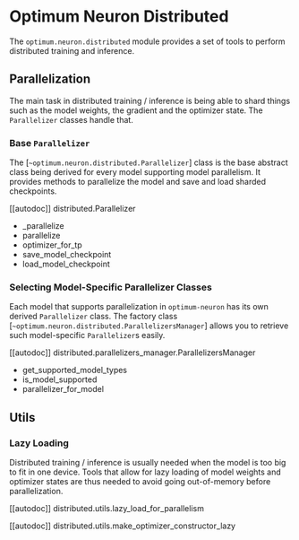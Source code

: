 <!--Copyright 2023 The HuggingFace Team. All rights reserved.

Licensed under the Apache License, Version 2.0 (the "License"); you may not use this file except in compliance with
the License. You may obtain a copy of the License at

http://www.apache.org/licenses/LICENSE-2.0

Unless required by applicable law or agreed to in writing, software distributed under the License is distributed on
an "AS IS" BASIS, WITHOUT WARRANTIES OR CONDITIONS OF ANY KIND, either express or implied. See the License for the
specific language governing permissions and limitations under the License.
-->
# Optimum Neuron Distributed

The `optimum.neuron.distributed` module provides a set of tools to perform distributed training and inference.

## Parallelization

The main task in distributed training / inference is being able to shard things such as the model weights, the gradient and the optimizer state. The `Parallelizer` classes handle that.

### Base `Parallelizer`

The [`~optimum.neuron.distributed.Parallelizer`] class is the base abstract class being derived for every model supporting model parallelism. It provides methods to parallelize the model and save and load sharded checkpoints.

[[autodoc]] distributed.Parallelizer
  - _parallelize
  - parallelize
  - optimizer_for_tp
  - save_model_checkpoint
  - load_model_checkpoint

### Selecting Model-Specific Parallelizer Classes

Each model that supports parallelization in `optimum-neuron` has its own derived `Parallelizer` class. The factory class [`~optimum.neuron.distributed.ParallelizersManager`] allows you to retrieve such model-specific `Parallelizer`s easily. 

[[autodoc]] distributed.parallelizers_manager.ParallelizersManager
  - get_supported_model_types
  - is_model_supported
  - parallelizer_for_model


## Utils

### Lazy Loading

Distributed training / inference is usually needed when the model is too big to fit in one device. Tools that allow for lazy loading of model weights and optimizer states are thus needed to avoid going out-of-memory before parallelization.

[[autodoc]] distributed.utils.lazy_load_for_parallelism

[[autodoc]] distributed.utils.make_optimizer_constructor_lazy
